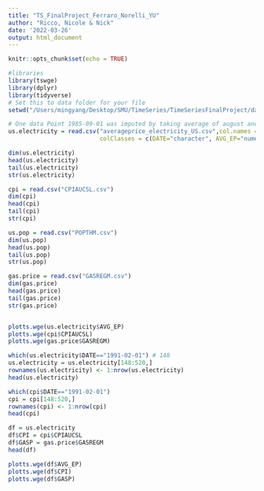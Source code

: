 ```yaml
---
title: "TS_FinalProject_Ferraro_Norelli_YU"
author: "Ricco, Nicole & Nick"
date: '2022-03-26'
output: html_document
---
```


```r
knitr::opts_chunk$set(echo = TRUE)
```

```r
#libraries
library(tswge)
library(dplyr)
library(tidyverse)
# Set this to data folder for your file
setwd("/Users/mingyang/Desktop/SMU/TimeSeries/TimeSeriesFinalProject/data")

# One data Point 1985-09-01 was imputed by taking average of august and October
us.electricity = read.csv("averageprice_electricity_US.csv",col.names = c("DATE", "AVG_EP"), 
                          colClasses = c(DATE="character", AVG_EP="numeric"))

dim(us.electricity)
head(us.electricity)
tail(us.electricity)
str(us.electricity)

cpi = read.csv("CPIAUCSL.csv")
dim(cpi)
head(cpi)
tail(cpi)
str(cpi)

us.pop = read.csv("POPTHM.csv")
dim(us.pop)
head(us.pop)
tail(us.pop)
str(us.pop)

gas.price = read.csv("GASREGM.csv")
dim(gas.price)
head(gas.price)
tail(gas.price)
str(gas.price)


plotts.wge(us.electricity$AVG_EP)
plotts.wge(cpi$CPIAUCSL)
plotts.wge(gas.price$GASREGM)

which(us.electricity$DATE=="1991-02-01") # 148
us.electricity = us.electricity[148:520,]
rownames(us.electricity) <- 1:nrow(us.electricity)
head(us.electricity)

which(cpi$DATE=="1991-02-01")
cpi = cpi[148:520,]
rownames(cpi) <- 1:nrow(cpi)
head(cpi)

df = us.electricity
df$CPI = cpi$CPIAUCSL
df$GASP = gas.price$GASREGM
head(df)

plotts.wge(df$AVG_EP)
plotts.wge(df$CPI)
plotts.wge(df$GASP)
```
